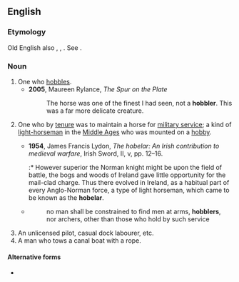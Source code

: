 ==English==

===Etymology===
Old English also {{m|ang|hobeler}}, {{etyl|fro|en}} {{m|fro|hobelier}}, {{etyl|la|en}} {{attention|la}} {{m|la|hobellarius}}. See {{m|en|hobby||a horse}}.

===Noun===
{{en-noun}}

# One who [[hobble]]s.
#* '''2005''', Maureen Rylance, ''The Spur on the Plate''
#*: The horse was one of the finest I had seen, not a '''hobbler'''. This was a far more delicate creature.
# {{lb|en|historical}} One who by [[tenure]] was to maintain a horse for [[military service]]; a kind of [[light-horseman]] in the [[Middle Ages]] who was mounted on a [[hobby]].
#* '''1954''', James Francis Lydon, ''The hobelar: An Irish contribution to medieval warfare'', Irish Sword, II, v, pp.&nbsp;12–16.
#*:* However superior the Norman knight might be upon the field of battle, the bogs and woods of Ireland gave little opportunity for the mail-clad charge. Thus there evolved in Ireland, as a habitual part of every Anglo-Norman force, a type of light horseman, which came to be known as the '''hobelar'''.
#* {{RQ:Hallam History}}
#*: no man shall be constrained to find men at arms, '''hobblers''', nor archers, other than those who hold by such service
# An unlicensed pilot, casual dock labourer, etc.
# A man who tows a canal boat with a rope.

====Alternative forms====
* {{sense|light horseman}} {{l|en|hobiler}}